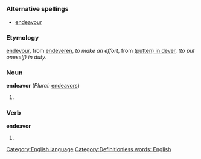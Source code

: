 =={{en}}==
[[Category:English language]]
===Alternative spellings===
*[[endeavour]]
===Etymology===
{{enm}} [[endevour]], from [[endeveren]], ''to make an effort'', from [[putten in dever|(putten) in dever]], ''(to put oneself) in duty''.
===Noun===
'''endeavor''' (''Plural:'' [[endeavors]])
#{{stub}}
===Verb===
'''endeavor'''
#{{stub}}

[[Category:Definitionless words: English]]